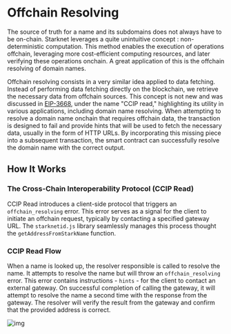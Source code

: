# Offchain Resolving

The source of truth for a name and its subdomains does not always have to be on-chain. Starknet leverages a quite unintuitive concept : non-deterministic computation. This method enables the execution of operations offchain, leveraging more cost-efficient computing resources, and later verifying these operations onchain. A great application of this is the offchain resolving of domain names.

Offchain resolving consists in a very similar idea applied to data fetching. Instead of performing data fetching directly on the blockchain, we retrieve the necessary data from offchain sources. This concept is not new and was discussed in [EIP-3668](https://eips.ethereum.org/EIPS/eip-3668), under the name "CCIP read," highlighting its utility in various applications, including domain name resolving. When attempting to resolve a domain name onchain that requires offchain data, the transaction is designed to fail and provide hints that will be used to fetch the necessary data, usually in the form of HTTP URLs. By incorporating this missing piece into a subsequent transaction, the smart contract can successfully resolve the domain name with the correct output.

## How It Works

### The Cross-Chain Interoperability Protocol (CCIP Read)

CCIP Read introduces a client-side protocol that triggers an `offchain_resolving` error. This error serves as a signal for the client to initiate an offchain request, typically by contacting a specified gateway URL. The `starknetid.js` library seamlessly manages this process thought the `getAddressFromStarkName` function.

### CCIP Read Flow

When a name is looked up, the resolver responsible is called to resolve the name. It attempts to resolve the name but will throw an `offchain_resolving` error. This error contains instructions - `hints` - for the client to contact an external gateway. On successful completion of calling the gateway, it will attempt to resolve the name a second time with the response from the gateway. The resolver will verify the result from the gateway and confirm that the provided address is correct.

![img](/illustrations/ccip.webp)
